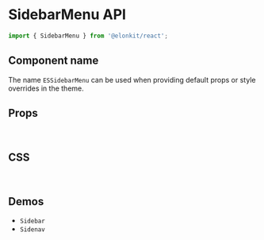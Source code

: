 
<Meta title="Components API/SidebarMenu" />

# SidebarMenu API

```js
import { SidebarMenu } from '@elonkit/react';
```

## Component name

The name `ESSidebarMenu` can be used when providing default props or style overrides in the theme.

## Props

<TableInterface variant="props" name="SidebarMenuProps" />

<br />

## CSS

<TableInterface variant="css" name="SidebarMenuClasses" />

<br />

## Demos

<ul>
  <li>
    <LinkTo kind="components-sidebar" story="demo">
      <code>Sidebar</code>
    </LinkTo>
  </li>

  <li>
    <LinkTo kind="components-sidenav" story="demo">
      <code>Sidenav</code>
    </LinkTo>
  </li>
</ul>
